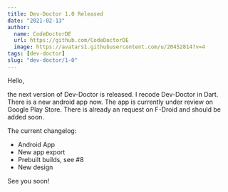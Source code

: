 ```yaml
---
title: Dev-Doctor 1.0 Released
date: "2021-02-13"
author:
  name: CodeDoctorDE
  url: https://github.com/CodeDoctorDE
  image: https://avatars1.githubusercontent.com/u/20452814?v=4
tags: [dev-doctor]
slug: "dev-doctor/1-0"
---
```


Hello,

the next version of Dev-Doctor is released. I recode Dev-Doctor in Dart. There is a new android app now.
The app is currently under review on Google Play Store. There is already an request on F-Droid and should be added soon.

The current changelog:

- Android App
- New app export
- Prebuilt builds, see #8
- New design

See you soon!
